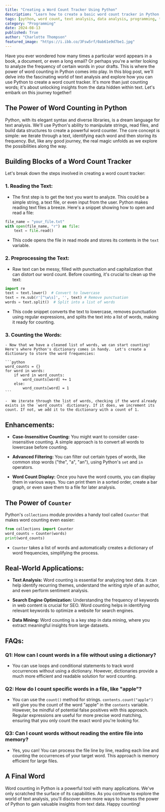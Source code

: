 ```yaml
---
title: "Creating a Word Count Tracker Using Python"
description: "Learn how to create a basic word count tracker in Python. This guide covers reading text files, cleaning data, counting words, and using Python's Counter class for efficient counting."
tags: [python, word count, text analysis, data analysis, programming, tutorial, beginner, coding, text processing, string manipulation]
category: "Programming"
date: 2024-08-13
published: True
author: "Charlotte Thompson"
featured_image: "https://i.ibb.co/3Fsw5rf/0ab61e9d7be1.jpg"
---
```



Have you ever wondered how many times a particular word appears in a book, a document, or even a long email?  Or perhaps you're a writer looking to analyze the frequency of certain words in your drafts.  This is where the power of word counting in Python comes into play.  In this blog post, we'll delve into the fascinating world of text analysis and explore how you can use Python to create a word count tracker.  It's more than just counting words; it's about unlocking insights from the data hidden within text.  Let's embark on this journey together!

##  The Power of Word Counting in Python

Python, with its elegant syntax and diverse libraries, is a dream language for text analysis.  We'll use Python's ability to manipulate strings,  read files, and build data structures to create a powerful word counter.  The core concept is simple: we iterate through a text, identifying each word and then storing its frequency.  But, like any good journey, the real magic unfolds as we explore the possibilities along the way.

##  Building Blocks of a Word Count Tracker

Let's break down the steps involved in creating a word count tracker:

### 1.  Reading the Text:

   - The first step is to get the text you want to analyze. This could be a simple string, a text file, or even input from the user.  Python makes reading text files a breeze.  Here's a snippet showing how to open and read a file:

   ```python
   file_name = "your_file.txt"
   with open(file_name, "r") as file:
       text = file.read() 
   ```

   -  This code opens the file in read mode and stores its contents in the `text` variable. 

### 2.  Preprocessing the Text:

   -  Raw text can be messy, filled with punctuation and capitalization that can distort our word count.  Before counting, it's crucial to clean up the text:

   ```python
   import re
   text = text.lower()  # Convert to lowercase
   text = re.sub(r'[^\w\s]', '', text) # Remove punctuation 
   words = text.split()  # Split into a list of words
   ```

   - This code snippet converts the text to lowercase, removes punctuation using regular expressions, and splits the text into a list of words, making it ready for counting. 

### 3.  Counting the Words:

    - Now that we have a cleaned list of words, we can start counting! Here's where Python's dictionary comes in handy.  Let's create a dictionary to store the word frequencies:

    ```python
    word_counts = {}
    for word in words:
        if word in word_counts:
            word_counts[word] += 1
        else:
            word_counts[word] = 1 
    ```

    -  We iterate through the list of words, checking if the word already exists in the `word_counts` dictionary. If it does, we increment its count. If not, we add it to the dictionary with a count of 1.

##  Enhancements:

-  **Case-Insensitive Counting:**  You might want to consider case-insensitive counting.  A simple approach is to convert all words to lowercase before counting.

- **Advanced Filtering:** You can filter out certain types of words, like common stop words ("the", "a", "an"),  using Python's `set` and `in` operators.

- **Word Count Display:**  Once you have the word counts, you can display them in various ways. You can print them in a sorted order,  create a bar graph, or even save them to a file for later analysis.

##  The Power of  `Counter`

Python's `collections` module provides a handy tool called `Counter` that makes word counting even easier:

```python
from collections import Counter
word_counts = Counter(words) 
print(word_counts) 
```

-  `Counter` takes a list of words and automatically creates a dictionary of word frequencies, simplifying the process.

##  Real-World Applications:

-  **Text Analysis:**  Word counting is essential for analyzing text data.  It can help identify recurring themes, understand the writing style of an author, and even perform sentiment analysis.

-  **Search Engine Optimization:**  Understanding the frequency of keywords in web content is crucial for SEO.  Word counting helps in identifying relevant keywords to optimize a website for search engines.

-  **Data Mining:**  Word counting is a key step in data mining, where you extract meaningful insights from large datasets.

##  FAQs:

###  Q1:  How can I count words in a file without using a dictionary?

   - You can use loops and conditional statements to track word occurrences without using a dictionary.  However, dictionaries provide a much more efficient and readable solution for word counting.

###  Q2:  How do I count specific words in a file, like "apple"?

   -  You can use the `count()` method for strings.  `contents.count("apple")` will give you the count of the word "apple" in the `contents` variable.  However,  be mindful of potential false positives with this approach.  Regular expressions are useful for more precise word matching, ensuring that you only count the exact word you're looking for.

###  Q3:  Can I count words without reading the entire file into memory?

   - Yes, you can!  You can process the file line by line, reading each line and counting the occurrences of your target word. This approach is memory efficient for large files.

##  A Final Word

Word counting in Python is a powerful tool with many applications.  We've only scratched the surface of its capabilities.  As you continue to explore the world of text analysis, you'll discover even more ways to harness the power of Python to gain valuable insights from text data.  Happy counting!